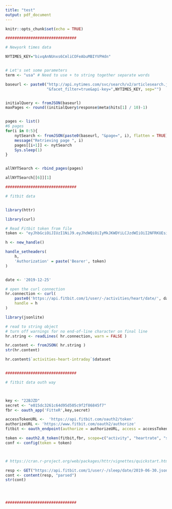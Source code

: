 ```yaml
---
title: "test"
output: pdf_document
---
```


```r
knitr::opts_chunk$set(echo = TRUE)
```

```r

###############################

# Newyork times data

NYTIMES_KEY="bivqAnNUnxs6CmliCOFeAbuMBIYVPHdn"


# Let's set some parameters
term <- "usa" # Need to use + to string together separate words

baseurl <- paste0("http://api.nytimes.com/svc/search/v2/articlesearch.json?q=",term,
                  "&facet_filter=true&api-key=",NYTIMES_KEY, sep="")


initialQuery <- fromJSON(baseurl)
maxPages <- round((initialQuery$response$meta$hits[1] / 10)-1) 


pages <- list()
#6 pages
for(i in 0:5){
    nytSearch <- fromJSON(paste0(baseurl, "&page=", i), flatten = TRUE) %>% data.frame() 
    message("Retrieving page ", i)
    pages[[i+1]] <- nytSearch 
    Sys.sleep(1) 
}


allNYTSearch <- rbind_pages(pages)

allNYTSearch[[6]][1]

###############################

# fitbit data


library(httr)

library(curl)

# Read Fitbit token from file
token <- "eyJhbGciOiJIUzI1NiJ9.eyJhdWQiOiIyMkJKWDYiLCJzdWIiOiI2NFRKUEsiLCJpc3MiOiJGaXRiaXQiLCJ0eXAiOiJhY2Nlc3NfdG9rZW4iLCJzY29wZXMiOiJ3aHIgd3BybyB3bnV0IHdzbGUgd3dlaSB3c29jIHdzZXQgd2FjdCB3bG9jIiwiZXhwIjoxNjExMDg5Mzg5LCJpYXQiOjE1Nzk1NTMzODl9.FzVyK6QPRCG5uCeoCVFz8911OGDZq-5QYc6qOZe71mA"

h <- new_handle()

handle_setheaders(
    h,
    'Authorization' = paste('Bearer', token)
)


date <- '2019-12-25'

# open the curl connection
hr.connection <- curl(
    paste0('https://api.fitbit.com/1/user/-/activities/heart/date/', date, '/1d/1min.json'), 
    handle = h
)

library(jsonlite)

# read to string object
# turn off warnings for no end-of-line character on final line
hr.string <- readLines( hr.connection, warn = FALSE )

hr.content <- fromJSON( hr.string )
str(hr.content)

hr.content$`activities-heart-intraday`$dataset


###############################

# fitbit data outh way



key <- "22BJZD"
secret <- "e015dc3261c64d95d505c9f2f86845f7"
fbr <- oauth_app('FitteR',key,secret)

accessTokenURL <-  'https://api.fitbit.com/oauth2/token'
authorizeURL <- 'https://www.fitbit.com/oauth2/authorize'
fitbit <- oauth_endpoint(authorize = authorizeURL, access = accessTokenURL)

token <- oauth2.0_token(fitbit,fbr, scope=c("activity", "heartrate", "sleep"), use_basic_auth = TRUE, oob_value = "https://www.shinyapps.io/",use_oob = TRUE)
conf <- config(token = token)



# https://cran.r-project.org/web/packages/httr/vignettes/quickstart.html

resp <- GET("https://api.fitbit.com/1/user/-/sleep/date/2019-06-30.json", config=conf)
cont <- content(resp, "parsed")
str(cont)




###############################




```
